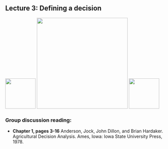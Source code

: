 ## Lecture 3: Defining a decision {#define_decision}
<!-- use the {#define_decision} syntax to create a label that can be referenced with [Introduction](#define_decision) -->

![](images/INRES_Logo.png){width=1in}
![](images/Uni_Bonn_Picture.png){width=3in}
![](images/decisionSupport_hex_sticker.png){width=1in}
<!-- Neuman and Morgenstern etc. -->

### Group discussion reading: 

- **Chapter 1, pages 3-16** Anderson, Jock, John Dillon, and Brian Hardaker. Agricultural Decision Analysis. Ames, Iowa: Iowa State University Press, 1978.
